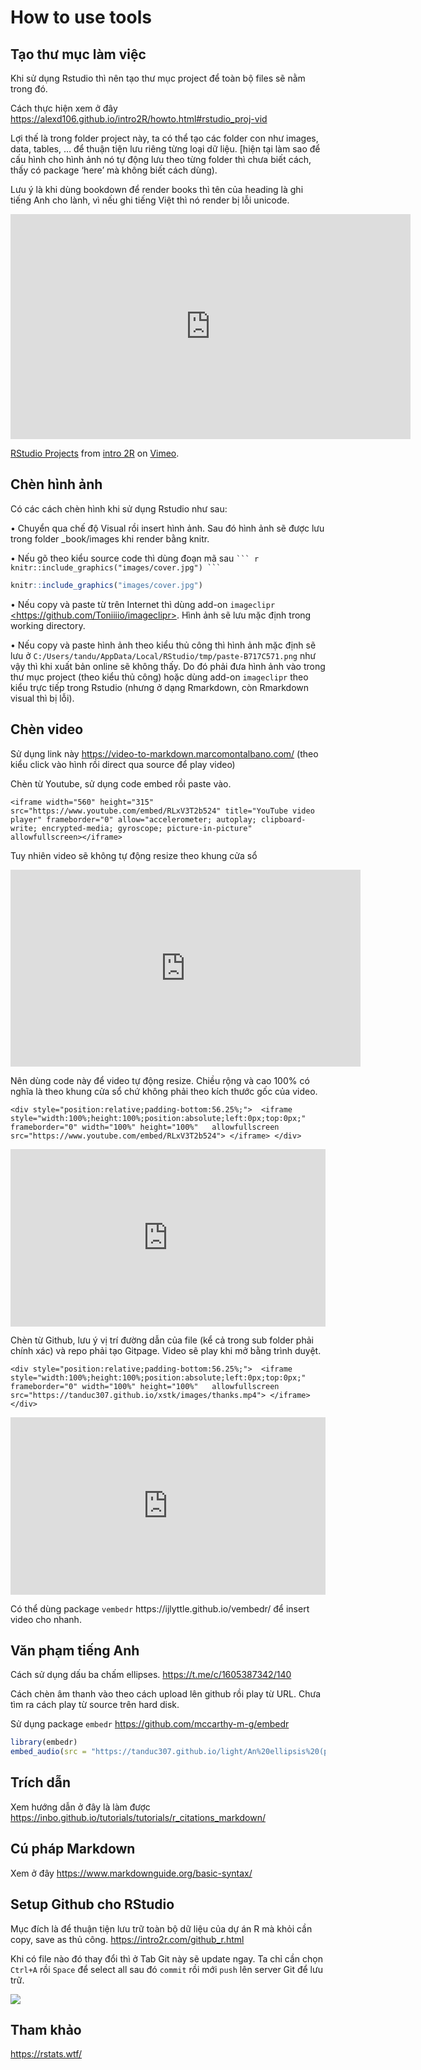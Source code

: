 # How to use tools

## Tạo thư mục làm việc

Khi sử dụng Rstudio thì nên tạo thư mục project để toàn bộ files sẽ nằm trong đó.

Cách thực hiện xem ở đây <https://alexd106.github.io/intro2R/howto.html#rstudio_proj-vid>

Lợi thế là trong folder project này, ta có thể tạo các folder con như images, data, tables, ... để thuận tiện lưu riêng từng loại dữ liệu. [hiện tại làm sao để cấu hình cho hình ảnh nó tự động lưu theo từng folder thì chưa biết cách, thấy có package 'here' mà không biết cách dùng).

Lưu ý là khi dùng bookdown để render books thì tên của heading là ghi tiếng Anh cho lành, vì nếu ghi tiếng Việt thì nó render bị lỗi unicode.

<iframe src="https://player.vimeo.com/video/460932720?h=ee64dffa97" width="640" height="360" frameborder="0" allow="autoplay; fullscreen; picture-in-picture" allowfullscreen></iframe>
<p><a href="https://vimeo.com/460932720">RStudio Projects</a> from <a href="https://vimeo.com/user114793395">intro 2R</a> on <a href="https://vimeo.com">Vimeo</a>.</p>

## Chèn hình ảnh

Có các cách chèn hình khi sử dụng Rstudio như sau:

• Chuyển qua chế độ Visual rồi insert hình ảnh. Sau đó hình ảnh sẽ được lưu trong folder \_book/images khi render bằng knitr.

• Nếu gõ theo kiểu source code thì dùng đoạn mã sau
`
```
{r echo=TRUE, paged.print=FALSE, out.width="30%"}
knitr::include_graphics("images/cover.jpg")
```
`

```r
knitr::include_graphics("images/cover.jpg")
```

• Nếu copy và paste từ trên Internet thì dùng add-on `imageclipr` [\<https://github.com/Toniiiio/imageclipr>](https://github.com/Toniiiio/imageclipr){.uri}. Hình ảnh sẽ lưu mặc định trong working directory.

• Nếu copy và paste hình ảnh theo kiểu thủ công thì hình ảnh mặc định sẽ lưu ở `C:/Users/tandu/AppData/Local/RStudio/tmp/paste-B717C571.png` như vậy thì khi xuất bản online sẽ không thấy. Do đó phải đưa hình ảnh vào trong thư mục project (theo kiểu thủ công) hoặc dùng add-on `imageclipr` theo kiểu trực tiếp trong Rstudio (nhưng ở dạng Rmarkdown, còn Rmarkdown visual thì bị lỗi).

## Chèn video

Sử dụng link này <https://video-to-markdown.marcomontalbano.com/> (theo kiểu click vào hình rồi direct qua source để play video)

Chèn từ Youtube, sử dụng code embed rồi paste vào.

`<iframe width="560" height="315" src="https://www.youtube.com/embed/RLxV3T2b524" title="YouTube video player" frameborder="0" allow="accelerometer; autoplay; clipboard-write; encrypted-media; gyroscope; picture-in-picture" allowfullscreen></iframe>`

Tuy nhiên video sẽ không tự động resize theo khung cửa sổ

<iframe width="560" height="315" src="https://www.youtube.com/embed/RLxV3T2b524" title="YouTube video player" frameborder="0" allow="accelerometer; autoplay; clipboard-write; encrypted-media; gyroscope; picture-in-picture" allowfullscreen></iframe>

Nên dùng code này để video tự động resize. Chiều rộng và cao 100% có nghĩa là theo khung cửa sổ chứ không phải theo kích thước gốc của video.

`<div style="position:relative;padding-bottom:56.25%;">
 <iframe style="width:100%;height:100%;position:absolute;left:0px;top:0px;"
 frameborder="0" width="100%" height="100%" 
 allowfullscreen
 src="https://www.youtube.com/embed/RLxV3T2b524">
</iframe>
</div>`

<div style="position:relative;padding-bottom:56.25%;">
 <iframe style="width:100%;height:100%;position:absolute;left:0px;top:0px;"
 frameborder="0" width="100%" height="100%" 
 allowfullscreen
 src="https://www.youtube.com/embed/RLxV3T2b524">
</iframe>
</div>

Chèn từ Github, lưu ý vị trí đường dẫn của file (kể cả trong sub folder phải chính xác) và repo phải tạo Gitpage. Video sẽ play khi mở bằng trình duyệt.

`<div style="position:relative;padding-bottom:56.25%;">
 <iframe style="width:100%;height:100%;position:absolute;left:0px;top:0px;"
 frameborder="0" width="100%" height="100%" 
 allowfullscreen
 src="https://tanduc307.github.io/xstk/images/thanks.mp4">
</iframe>
</div>`

<div style="position:relative;padding-bottom:56.25%;">
 <iframe style="width:100%;height:100%;position:absolute;left:0px;top:0px;"
 frameborder="0" width="100%" height="100%" 
 allowfullscreen
 src="https://tanduc307.github.io/xstk/images/thanks.mp4">
</iframe>
</div>

Có thể dùng package `vembedr` https://ijlyttle.github.io/vembedr/ để insert video cho nhanh.

## Văn phạm tiếng Anh

Cách sử dụng dấu ba chấm ellipses. <https://t.me/c/1605387342/140>

Cách chèn âm thanh vào theo cách upload lên github rồi play từ URL. Chưa tìm ra cách play từ source trên hard disk.

Sử dụng package `embedr` <https://github.com/mccarthy-m-g/embedr>

```r
library(embedr)
embed_audio(src = "https://tanduc307.github.io/light/An%20ellipsis%20(plural_%20ellipses)%20is%20a%20punctuation%20mark%20consisting%20of%20three%20dots..mp3")
```

## Trích dẫn

Xem hướng dẫn ở đây là làm được <https://inbo.github.io/tutorials/tutorials/r_citations_markdown/>

## Cú pháp Markdown

Xem ở đây <https://www.markdownguide.org/basic-syntax/>

## Setup Github cho RStudio

Mục đích là để thuận tiện lưu trữ toàn bộ dữ liệu của dự án R mà khỏi cần copy, save as thủ công. <https://intro2r.com/github_r.html>

Khi có file nào đó thay đổi thì ở Tab Git này sẽ update ngay. Ta chỉ cần chọn `Ctrl+A` rồi `Space` để select all sau đó `commit` rồi mới `push` lên server Git để lưu trữ.

![](01-how_to_use_tools_insertimage_1.png)

## Tham khảo

<https://rstats.wtf/>
